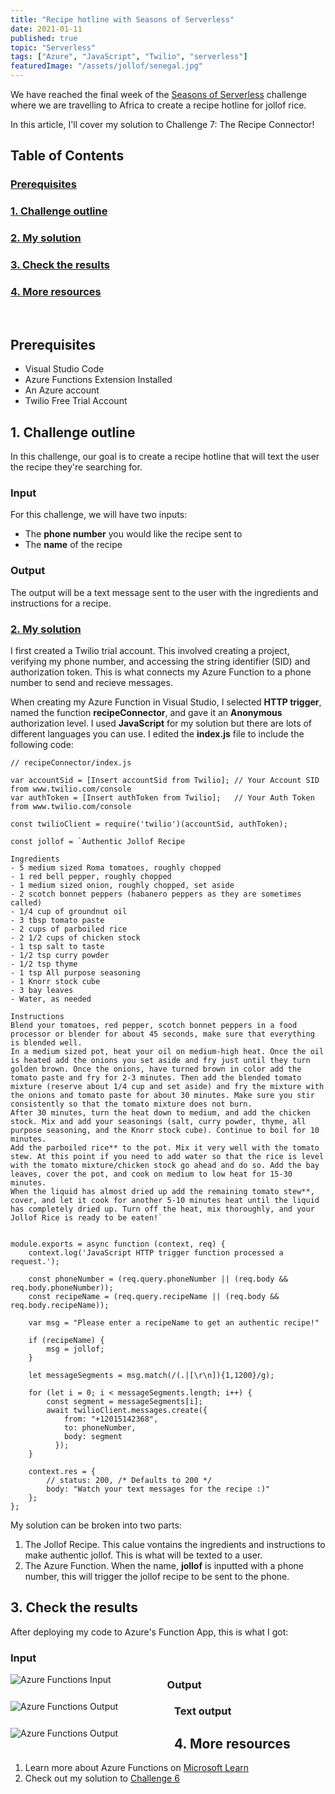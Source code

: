 ```yaml
---
title: "Recipe hotline with Seasons of Serverless"
date: 2021-01-11
published: true
topic: "Serverless"
tags: ["Azure", "JavaScript", "Twilio", "serverless"]
featuredImage: "/assets/jollof/senegal.jpg"
---
```


We have reached the final week of the [Seasons of Serverless](https://github.com/microsoft/Seasons-of-Serverless) challenge where we are travelling to Africa to create a recipe hotline for jollof rice.

In this article, I'll cover my solution to Challenge 7: The Recipe Connector!

## Table of Contents

### [Prerequisites](#prerequisites)

### [1. Challenge outline](#outline)

### [2. My solution](#solution)

### [3. Check the results](#results)

### [4. More resources](#resources)

<br />

## <a name='prerequisites'>Prerequisites</a>

- Visual Studio Code
- Azure Functions Extension Installed
- An Azure account
- Twilio Free Trial Account

## <a name='outline'>1. Challenge outline</a>

In this challenge, our goal is to create a recipe hotline that will text the user the recipe they're searching for.

### Input

For this challenge, we will have two inputs:

- The **phone number** you would like the recipe sent to
- The **name** of the recipe

### Output

The output will be a text message sent to the user with the ingredients and instructions for a recipe.

### [2. My solution](#solution)

I first created a Twilio trial account. This involved creating a project, verifying my phone number, and accessing the string identifier (SID) and authorization token. This is what connects my Azure Function to a phone number to send and recieve messages.

When creating my Azure Function in Visual Studio, I selected **HTTP trigger**, named the function **recipeConnector**, and gave it an **Anonymous** authorization level. I used **JavaScript** for my solution but there are lots of different languages you can use. I edited the **index.js** file to include the following code:

```
// recipeConnector/index.js

var accountSid = [Insert accountSid from Twilio]; // Your Account SID from www.twilio.com/console
var authToken = [Insert authToken from Twilio];   // Your Auth Token from www.twilio.com/console

const twilioClient = require('twilio')(accountSid, authToken);

const jollof = `Authentic Jollof Recipe

Ingredients
- 5 medium sized Roma tomatoes, roughly chopped
- 1 red bell pepper, roughly chopped
- 1 medium sized onion, roughly chopped, set aside
- 2 scotch bonnet peppers (habanero peppers as they are sometimes called)
- 1/4 cup of groundnut oil
- 3 tbsp tomato paste
- 2 cups of parboiled rice
- 2 1/2 cups of chicken stock
- 1 tsp salt to taste
- 1/2 tsp curry powder
- 1/2 tsp thyme
- 1 tsp All purpose seasoning
- 1 Knorr stock cube
- 3 bay leaves
- Water, as needed

Instructions
Blend your tomatoes, red pepper, scotch bonnet peppers in a food processor or blender for about 45 seconds, make sure that everything is blended well.
In a medium sized pot, heat your oil on medium-high heat. Once the oil is heated add the onions you set aside and fry just until they turn golden brown. Once the onions, have turned brown in color add the tomato paste and fry for 2-3 minutes. Then add the blended tomato mixture (reserve about 1/4 cup and set aside) and fry the mixture with the onions and tomato paste for about 30 minutes. Make sure you stir consistently so that the tomato mixture does not burn.
After 30 minutes, turn the heat down to medium, and add the chicken stock. Mix and add your seasonings (salt, curry powder, thyme, all purpose seasoning, and the Knorr stock cube). Continue to boil for 10 minutes.
Add the parboiled rice** to the pot. Mix it very well with the tomato stew. At this point if you need to add water so that the rice is level with the tomato mixture/chicken stock go ahead and do so. Add the bay leaves, cover the pot, and cook on medium to low heat for 15-30 minutes.
When the liquid has almost dried up add the remaining tomato stew**, cover, and let it cook for another 5-10 minutes heat until the liquid has completely dried up. Turn off the heat, mix thoroughly, and your Jollof Rice is ready to be eaten!`


module.exports = async function (context, req) {
    context.log('JavaScript HTTP trigger function processed a request.');

    const phoneNumber = (req.query.phoneNumber || (req.body && req.body.phoneNumber));
    const recipeName = (req.query.recipeName || (req.body && req.body.recipeName));

    var msg = "Please enter a recipeName to get an authentic recipe!"

    if (recipeName) {
        msg = jollof;
    }

    let messageSegments = msg.match(/(.|[\r\n]){1,1200}/g);

    for (let i = 0; i < messageSegments.length; i++) {
        const segment = messageSegments[i];
        await twilioClient.messages.create({
            from: "+12015142368",
            to: phoneNumber,
            body: segment
          });
    }

    context.res = {
        // status: 200, /* Defaults to 200 */
        body: "Watch your text messages for the recipe :)"
    };
};
```

My solution can be broken into two parts:

1. The Jollof Recipe. This calue vontains the ingredients and instructions to make authentic jollof. This is what will be texted to a user.
2. The Azure Function. When the name, **jollof** is inputted with a phone number, this will trigger the jollof recipe to be sent to the phone.

## <a name='results'>3. Check the results</a>

After deploying my code to Azure's Function App, this is what I got:

### Input

<img
  src="/assets/jollof/input.png"
  alt="Azure Functions Input"
  style="float: left; margin-right: 90px;"
/>

### Output

<img
  src="/assets/jollof/output.png"
  alt="Azure Functions Output"
  style="float: left; margin-right: 90px;"
/>

### Text output

<img
  src="/assets/jollof/textOutput.png"
  alt="Azure Functions Output"
  style="float: left; margin-right: 90px;"
/>

## <a name='resources'>4. More resources</a>

1. Learn more about Azure Functions on [Microsoft Learn](https://docs.microsoft.com/en-us/learn/paths/create-serverless-applications/)
2. Check out my solution to [Challenge 6](https://www.locksleylk.com/2021/chocolate/)
